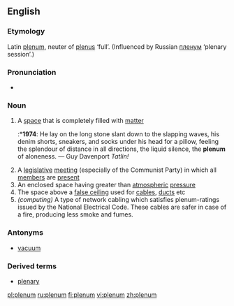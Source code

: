 ==English==

===Etymology===
Latin [[plenum#Latin|plenum]], neuter of [[plenus]] ‘full’.  (Influenced by Russian [[пленум]] ‘plenary session’.)

===Pronunciation===
* {{IPA|/'pli:nəm/}}

===Noun===
{{en-noun}}

# A [[space]] that is completely filled with [[matter]]
#:*'''1974''': He lay on the long stone slant down to the slapping waves, his denim shorts, sneakers, and socks under his head for a pillow, feeling the splendour of distance in all directions, the liquid silence, the '''plenum''' of aloneness. — Guy Davenport ''Tatlin!''
# A [[legislative]] [[meeting]] (especially of the Communist Party) in which all [[member]]s are [[present]]
# An enclosed space having greater than [[atmospheric]] [[pressure]]
# The space above a [[false ceiling]] used for [[cable]]s, [[duct]]s etc
# ''(computing)'' A type of network cabling which satisfies plenum-ratings issued by the National Electrical Code.  These cables are safer in case of a fire, producing less smoke and fumes.

===Antonyms===
*[[vacuum]]
===Derived terms===
*[[plenary]]

[[pl:plenum]]
[[ru:plenum]]
[[fi:plenum]]
[[vi:plenum]]
[[zh:plenum]]
